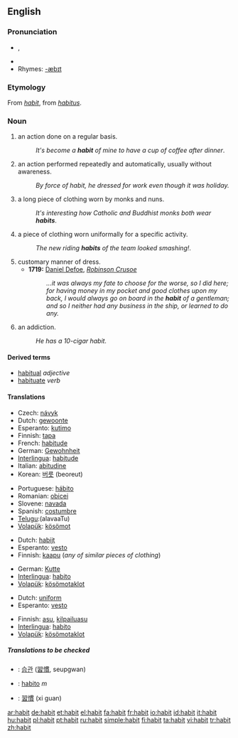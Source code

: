 {{wikipedia|dab=habit}}
==English==

===Pronunciation===
*{{IPA|/ˈhæbɪt/}}, {{SAMPA|/"h{bIt/}}
*{{audio|en-us-habit.ogg|Audio (US)}}
*Rhymes: [[Rhymes:English:-æbɪt|-æbɪt]]

===Etymology===
From {{OF.}} ''[[#French|habit]]'', from {{L.}} ''[[habitus]]''.

===Noun===
{{en-noun}}

# an action done on a regular basis.
#:''It's become a '''habit''' of mine to have a cup of coffee after dinner''.
# an action performed repeatedly and automatically, usually without awareness.
#:''By force of habit, he dressed for work even though it was holiday.''
# a long piece of clothing worn by monks and nuns.
#:''It's interesting how Catholic and Buddhist monks both wear '''habits'''''.
# a piece of clothing worn uniformally for a specific activity.
#:''The new riding '''habits''' of the team looked smashing!''.
# customary manner of dress.
#* '''1719:''' [[w:Daniel Defoe|Daniel Defoe]], ''[[w:Robinson Crusoe|Robinson Crusoe]]''
#*: ''...it was always my fate to choose for the worse, so I did here; for having money in my pocket and good clothes upon my back, I would always go on board in the '''habit''' of a gentleman; and so I neither had any business in the ship, or learned to do any.''
# an addiction.
#:''He has a 10-cigar habit.''

====Derived terms====
*[[habitual]] ''adjective''
*[[habituate]] ''verb''

====Translations====
{{trans-top|an action done on a regular basis}}
*Czech: [[návyk]] {{m}}
*Dutch: [[gewoonte]] {{f}}
*Esperanto: [[kutimo]]
*Finnish: [[tapa#Finnish|tapa]]
*French: [[habitude]] {{f}}
*German: [[Gewohnheit]] {{f}}
*[[Interlingua]]: [[habitude]]
*Italian: [[abitudine]] {{f}}
*Korean: [[버릇]] (beoreut)
{{trans-mid}}
*Portuguese: [[hábito]] {{m}}
*Romanian: [[obicei]] {{m}}
*Slovene: [[navada]] {{f}}
*Spanish: [[costumbre]] {{m}}
*[[Telugu]]:{{t|te|అలవాటు}}(alavaaTu)
*[[Volapük]]: [[kösömot]]
{{trans-bottom}}

{{trans-top|a long piece of clothing worn by monks and nuns}}
*Dutch: [[habijt]] {{n}}
*Esperanto: [[vesto]]
*Finnish: [[kaapu]] (''any of similar pieces of clothing'')
{{trans-mid}}
*German: [[Kutte]]
*[[Interlingua]]: [[habito]]
*[[Volapük]]: [[kösömotaklot]]
{{trans-bottom}}

{{trans-top|a piece of clothing worn uniformally for a specific activity}}
*Dutch: [[uniform]]
*Esperanto: [[vesto]]
{{trans-mid}}
*Finnish: [[asu#Finnish|asu]], [[kilpailuasu]]
*[[Interlingua]]: [[habito]]
*[[Volapük]]: [[kösömotaklot]]
{{trans-bottom}}

=====Translations to be checked=====
{{checktrans}}
{{top}}
*{{ttbc|Korean}}: [[습관]] ([[習慣]], seupgwan)
{{mid}}
*{{ttbc|Spanish}}: [[habito]] ''m''
*{{ttbc|Chinese}}: [[習慣]] (xi guan)
{{bottom}}

[[ar:habit]]
[[de:habit]]
[[et:habit]]
[[el:habit]]
[[fa:habit]]
[[fr:habit]]
[[io:habit]]
[[id:habit]]
[[it:habit]]
[[hu:habit]]
[[pl:habit]]
[[pt:habit]]
[[ru:habit]]
[[simple:habit]]
[[fi:habit]]
[[ta:habit]]
[[vi:habit]]
[[tr:habit]]
[[zh:habit]]